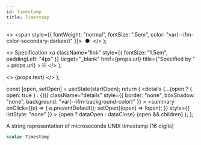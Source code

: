 ```yaml
---
id: timestamp
title: Timestamp
---
```


<head>
  <meta content="noindex" name="robots" />
  <meta charset="utf-8" />
</head>

  <>
    <span style={{ fontWeight: "normal", fontSize: ".5em", color: "var(--ifm-color-secondary-darkest)" }}>
      &nbsp;●&nbsp;
    </span>
  </>
);

  <>
    Specification
    <a
      className="link"
      style={{ fontSize: "1.5em", paddingLeft: "4px" }}
      target="_blank"
      href={props.url}
      title={"Specified by " + props.url}
    >
      ⎘
    </a>
  </>
);

  <>
    <span className={props.class}>{props.text}</span>
  </>
);


  const [open, setOpen] = useState(startOpen);
  return (
    <details
      {...(open ? { open: true } : {})}
      className="details"
      style={{ border: "none", boxShadow: "none", background: "var(--ifm-background-color)" }}
    >
      <summary
        onClick={(e) => {
          e.preventDefault();
          setOpen((open) => !open);
        }}
        style={{ listStyle: "none" }}
      >
        {open ? dataOpen : dataClose}
      </summary>
      {open && children}
    </details>
  );
};

A string representation of microseconds UNIX timestamp (16 digits)

```graphql
scalar Timestamp
```
